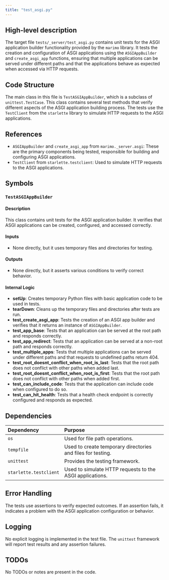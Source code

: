 ```yaml
---
title: "test_asgi.py"
---
```


## High-level description

The target file `tests/_server/test_asgi.py` contains unit tests for the ASGI application builder functionality provided by the `marimo` library. It tests the creation and configuration of ASGI applications using the `ASGIAppBuilder` and `create_asgi_app` functions, ensuring that multiple applications can be served under different paths and that the applications behave as expected when accessed via HTTP requests.

## Code Structure

The main class in this file is `TestASGIAppBuilder`, which is a subclass of `unittest.TestCase`. This class contains several test methods that verify different aspects of the ASGI application building process. The tests use the `TestClient` from the `starlette` library to simulate HTTP requests to the ASGI applications.

## References

- `ASGIAppBuilder` and `create_asgi_app` from `marimo._server.asgi`: These are the primary components being tested, responsible for building and configuring ASGI applications.
- `TestClient` from `starlette.testclient`: Used to simulate HTTP requests to the ASGI applications.

## Symbols

### `TestASGIAppBuilder`
#### Description
This class contains unit tests for the ASGI application builder. It verifies that ASGI applications can be created, configured, and accessed correctly.

#### Inputs
- None directly, but it uses temporary files and directories for testing.

#### Outputs
- None directly, but it asserts various conditions to verify correct behavior.

#### Internal Logic
- **setUp**: Creates temporary Python files with basic application code to be used in tests.
- **tearDown**: Cleans up the temporary files and directories after tests are run.
- **test_create_asgi_app**: Tests the creation of an ASGI app builder and verifies that it returns an instance of `ASGIAppBuilder`.
- **test_app_base**: Tests that an application can be served at the root path and responds correctly.
- **test_app_redirect**: Tests that an application can be served at a non-root path and responds correctly.
- **test_multiple_apps**: Tests that multiple applications can be served under different paths and that requests to undefined paths return 404.
- **test_root_doesnt_conflict_when_root_is_last**: Tests that the root path does not conflict with other paths when added last.
- **test_root_doesnt_conflict_when_root_is_first**: Tests that the root path does not conflict with other paths when added first.
- **test_can_include_code**: Tests that the application can include code when configured to do so.
- **test_can_hit_health**: Tests that a health check endpoint is correctly configured and responds as expected.

## Dependencies

| Dependency | Purpose |
|:-----------|:--------|
| `os` | Used for file path operations. |
| `tempfile` | Used to create temporary directories and files for testing. |
| `unittest` | Provides the testing framework. |
| `starlette.testclient` | Used to simulate HTTP requests to the ASGI applications. |

## Error Handling

The tests use assertions to verify expected outcomes. If an assertion fails, it indicates a problem with the ASGI application configuration or behavior.

## Logging

No explicit logging is implemented in the test file. The `unittest` framework will report test results and any assertion failures.

## TODOs

No TODOs or notes are present in the code.
